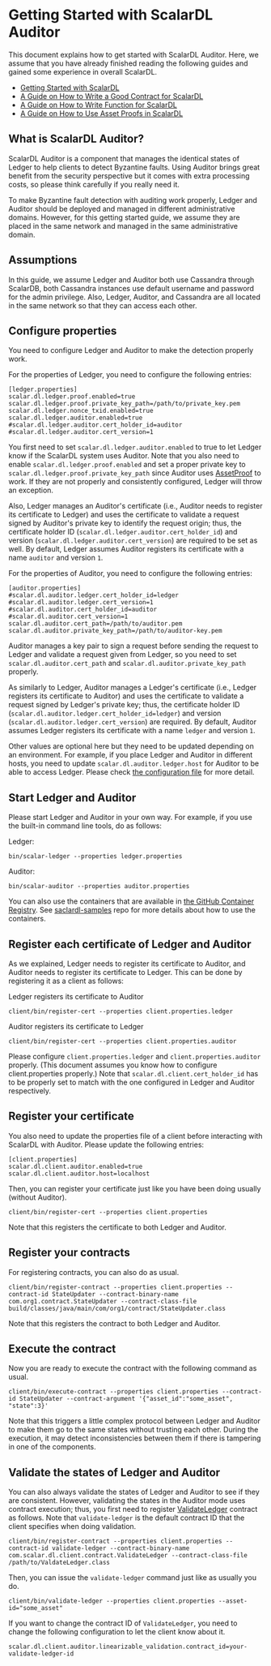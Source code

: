 # Getting Started with ScalarDL Auditor

This document explains how to get started with ScalarDL Auditor.
Here, we assume that you have already finished reading the following guides and gained some experience in overall ScalarDL.

* [Getting Started with ScalarDL](getting-started.mdx)
* [A Guide on How to Write a Good Contract for ScalarDL](how-to-write-contract.mdx)
* [A Guide on How to Write Function for ScalarDL](how-to-write-function.mdx)
* [A Guide on How to Use Asset Proofs in ScalarDL](how-to-use-proof.mdx)

## What is ScalarDL Auditor?

ScalarDL Auditor is a component that manages the identical states of Ledger to help clients to detect Byzantine faults.
Using Auditor brings great benefit from the security perspective but it comes with extra processing costs,
so please think carefully if you really need it.

To make Byzantine fault detection with auditing work properly,
Ledger and Auditor should be deployed and managed in different administrative domains.
However, for this getting started guide, we assume they are placed in the same network and managed in the same administrative domain.


## Assumptions

In this guide, we assume Ledger and Auditor both use Cassandra through ScalarDB,
both Cassandra instances use default username and password for the admin privilege.
Also, Ledger, Auditor, and Cassandra are all located in the same network so that they can access each other.

## Configure properties

You need to configure Ledger and Auditor to make the detection properly work.

For the properties of Ledger, you need to configure the following entries:
```
[ledger.properties]
scalar.dl.ledger.proof.enabled=true
scalar.dl.ledger.proof.private_key_path=/path/to/private_key.pem
scalar.dl.ledger.nonce_txid.enabled=true
scalar.dl.ledger.auditor.enabled=true
#scalar.dl.ledger.auditor.cert_holder_id=auditor
#scalar.dl.ledger.auditor.cert_version=1
```

You first need to set `scalar.dl.ledger.auditor.enabled` to true to let Ledger know if the ScalarDL system uses Auditor.
Note that you also need to enable `scalar.dl.ledger.proof.enabled` and set a proper private key to `scalar.dl.ledger.proof.private_key_path` since Auditor uses [AssetProof](how-to-use-proof.mdx) to work.
If they are not properly and consistently configured, Ledger will throw an exception.

Also, Ledger manages an Auditor's certificate (i.e., Auditor needs to register its certificate to Ledger) and uses the certificate to validate a request signed by Auditor's private key to identify the request origin; thus, the certificate holder ID (`scalar.dl.ledger.auditor.cert_holder_id`) and version (`scalar.dl.ledger.auditor.cert_version`) are required to be set as well. 
By default, Ledger assumes Auditor registers its certificate with a name `auditor` and version `1`.

For the properties of Auditor, you need to configure the following entries:
```
[auditor.properties]
#scalar.dl.auditor.ledger.cert_holder_id=ledger
#scalar.dl.auditor.ledger.cert_version=1
#scalar.dl.auditor.cert_holder_id=auditor
#scalar.dl.auditor.cert_version=1
scalar.dl.auditor.cert_path=/path/to/auditor.pem
scalar.dl.auditor.private_key_path=/path/to/auditor-key.pem
```

Auditor manages a key pair to sign a request before sending the request to Ledger and validate a request given from Ledger,
so you need to set `scalar.dl.auditor.cert_path` and `scalar.dl.auditor.private_key_path` properly.

As similarly to Ledger, Auditor manages a Ledger's certificate (i.e., Ledger registers its certificate to Auditor) and uses the certificate to validate a request signed by Ledger's private key; thus, the certificate holder ID (`scalar.dl.auditor.ledger.cert_holder_id=ledger`) and version (`scalar.dl.auditor.ledger.cert_version`) are required.
By default, Auditor assumes Ledger registers its certificate with a name `ledger` and version `1`.

Other values are optional here but they need to be updated depending on an environment.
For example, if you place Ledger and Auditor in different hosts, you need to update `scalar.dl.auditor.ledger.host` for Auditor to be able to access Ledger.
Please check [the configuration file](https://github.com/scalar-labs/scalar/blob/master/auditor/conf/auditor.properties) for more detail.


## Start Ledger and Auditor

Please start Ledger and Auditor in your own way.
For example, if you use the built-in command line tools, do as follows:

Ledger:
```shell
bin/scalar-ledger --properties ledger.properties
```

Auditor:
```shell
bin/scalar-auditor --properties auditor.properties
```

You can also use the containers that are available in [the GitHub Container Registry](https://github.com/orgs/scalar-labs/packages).
See [saclardl-samples](https://github.com/scalar-labs/scalardl-samples) repo for more details about how to use the containers.

## Register each certificate of Ledger and Auditor

As we explained, Ledger needs to register its certificate to Auditor, and Auditor needs to register its certificate to Ledger. This can be done by registering it as a client as follows:

Ledger registers its certificate to Auditor
```shell
client/bin/register-cert --properties client.properties.ledger
```

Auditor registers its certificate to Ledger
```shell
client/bin/register-cert --properties client.properties.auditor
```

Please configure `client.properties.ledger` and `client.properties.auditor` properly.
(This document assumes you know how to configure client.properties properly.)
Note that `scalar.dl.client.cert_holder_id` has to be properly set to match with the one configured in Ledger and Auditor respectively.

## Register your certificate

You also need to update the properties file of a client before interacting with ScalarDL with Auditor.
Please update the following entries:
```
[client.properties]
scalar.dl.client.auditor.enabled=true
scalar.dl.client.auditor.host=localhost
```

Then, you can register your certificate just like you have been doing usually (without Auditor).

```shell
client/bin/register-cert --properties client.properties
```

Note that this registers the certificate to both Ledger and Auditor.

## Register your contracts

For registering contracts, you can also do as usual.

```shell
client/bin/register-contract --properties client.properties --contract-id StateUpdater --contract-binary-name com.org1.contract.StateUpdater --contract-class-file build/classes/java/main/com/org1/contract/StateUpdater.class
```

Note that this registers the contract to both Ledger and Auditor.

## Execute the contract

Now you are ready to execute the contract with the following command as usual.

```shell
client/bin/execute-contract --properties client.properties --contract-id StateUpdater --contract-argument '{"asset_id":"some_asset", "state":3}'
```

Note that this triggers a little complex protocol between Ledger and Auditor to make them go to the same states without trusting each other.
During the execution, it may detect inconsistencies between them if there is tampering in one of the components.

## Validate the states of Ledger and Auditor

You can also always validate the states of Ledger and Auditor to see if they are consistent.
However, validating the states in the Auditor mode uses contract execution; thus, you first need to register [ValidateLedger](https://github.com/scalar-labs/scalardl-java-client-sdk/blob/master/src/main/java/com/scalar/dl/client/contract/ValidateLedger.java) contract as follows. Note that `validate-ledger` is the default contract ID that the client specifies when doing validation.

```shell
client/bin/register-contract --properties client.properties --contract-id validate-ledger --contract-binary-name com.scalar.dl.client.contract.ValidateLedger --contract-class-file /path/to/ValdateLedger.class
```

Then, you can issue the `validate-ledger` command just like as usually you do.

```shell
client/bin/validate-ledger --properties client.properties --asset-id="some_asset"
```

If you want to change the contract ID of `ValidateLedger`, you need to change the following configuration to let the client know about it.
```
scalar.dl.client.auditor.linearizable_validation.contract_id=your-validate-ledger-id
```